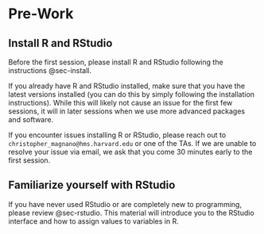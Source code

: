 # Pre-Work {#sec-prework}

## Install R and RStudio

Before the first session, please install R and RStudio following the instructions @sec-install.

If you already have R and RStudio installed, make sure that you have the latest versions installed (you can do this by simply following the installation instructions). While this will likely not cause an issue for the first few sessions, it will in later sessions when we use more advanced packages and software.

If you encounter issues installing R or RStudio, please reach out to `christopher_magnano@hms.harvard.edu` or one of the TAs. If we are unable to resolve your issue via email, we ask that you come 30 minutes early to the first session.

## Familiarize yourself with RStudio

If you have never used RStudio or are completely new to programming, please review @sec-rstudio. This material will introduce you to the RStudio interface and how to assign values to variables in R.
